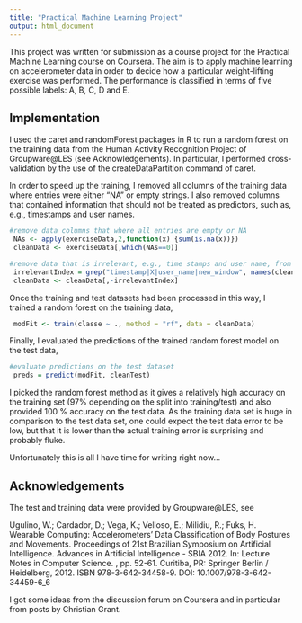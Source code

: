 ```yaml
---
title: "Practical Machine Learning Project"
output: html_document
---
```


This project was written for submission as a course project for the Practical Machine Learning course on Coursera.  The aim is to apply machine learning on accelerometer data in order to decide how a particular weight-lifting exercise was performed.  The performance is classified in terms of five possible labels: A, B, C, D and E.



## Implementation
I used the caret and randomForest packages in R to run a random forest on the training data from the Human Activity Recognition Project of Groupware@LES (see Acknowledgements).  In particular, I performed cross-validation by the use of the createDataPartition command of caret.

In order to speed up the training, I removed all columns of the training data where entries were either "NA" or empty strings.  I also removed columns that contained information that should not be treated as predictors, such as, e.g., timestamps and user names.
```r
#remove data columns that where all entries are empty or NA
 NAs <- apply(exerciseData,2,function(x) {sum(is.na(x))})
 cleanData <- exerciseData[,which(NAs==0)]

#remove data that is irrelevant, e.g., time stamps and user name, from training data
 irrelevantIndex = grep("timestamp|X|user_name|new_window", names(cleanData))
 cleanData <- cleanData[,-irrelevantIndex]
```


Once the training and test datasets had been processed in this way, I trained a random forest on the training data,
```r
 modFit <- train(classe ~ ., method = "rf", data = cleanData)
```


Finally, I evaluated the predictions of the trained random forest model on the test data,
```r
#evaluate predictions on the test dataset
 preds = predict(modFit, cleanTest)
```

I picked the random forest method as it gives a relatively high accuracy on the training set (97% depending on the split into training/test) and also provided 100 % accuracy on the test data.  As the training data set is huge in comparison to the test data set, one could expect the test data error to be low, but that it is lower than the actual training error is surprising and probably fluke.

Unfortunately this is all I have time for writing right now...

## Acknowledgements

The test and training data were provided by Groupware@LES, see

Ugulino, W.; Cardador, D.; Vega, K.; Velloso, E.; Milidiu, R.; Fuks, H. Wearable Computing: Accelerometers' Data Classification of Body Postures and Movements. Proceedings of 21st Brazilian Symposium on Artificial Intelligence. Advances in Artificial Intelligence - SBIA 2012. In: Lecture Notes in Computer Science. , pp. 52-61. Curitiba, PR: Springer Berlin / Heidelberg, 2012. ISBN 978-3-642-34458-9. DOI: 10.1007/978-3-642-34459-6_6


I got some ideas from the discussion forum on Coursera and in particular from posts by Christian Grant.
